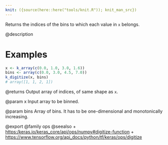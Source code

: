 ```yaml
---
knit: ({source(here::here("tools/knit.R")); knit_man_src})
---
```

Returns the indices of the bins to which each value in `x` belongs.

@description

# Examples
```r
x <- k_array(c(0.0, 1.0, 3.0, 1.6))
bins <- array(c(0.0, 3.0, 4.5, 7.0))
k_digitize(x, bins)
# array([1, 1, 2, 1])
```

@returns
Output array of indices, of same shape as `x`.

@param x
Input array to be binned.

@param bins
Array of bins. It has to be one-dimensional and monotonically
increasing.

@export
@family ops
@seealso
+ <https:/keras.io/keras_core/api/ops/numpy#digitize-function>
+ <https://www.tensorflow.org/api_docs/python/tf/keras/ops/digitize>

